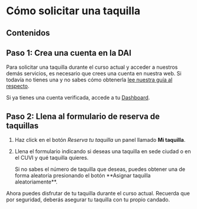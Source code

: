 
# Cómo solicitar una taquilla

## Contenidos

## Paso 1: Crea una cuenta en la DAI

Para solicitar una taquilla durante el curso actual y acceder a nuestros demás
servicios, es necesario que crees una cuenta en nuestra web. Si todavía no
tienes una y no sabes cómo obtenerla
[lee nuestra guía al respecto](https://dai.uvigo.gal/guias/dashboard/como-crear-una-cuenta-en-la-dai).

Si ya tienes una cuenta verificada, accede a tu [Dashboard](https://dai.uvigo.gal/dashboard).

## Paso 2: Llena al formulario de reserva de taquillas

1.  Haz click en el botón *Reserva tu taquilla* un panel llamado **Mi taquilla**.
2.  Llena el formulario indicando si deseas una taquilla en sede ciudad o en el
    CUVI y qué taquilla quieres.

    <Callout variant="info">
        <CalloutDescription>
            Si no sabes el número de taquilla que deseas, puedes obtener una de
            forma aleatoria presionando el botón **Asignar taquilla aleatoriamente**.
        </CalloutDescription>
    </Callout>

<Callout variant="success">
    <CalloutDescription>
        Ahora puedes disfrutar de tu taquilla durante el curso actual. Recuerda
        que por seguridad, deberás asegurar tu taquilla con tu propio candado.
    </CalloutDescription>
</Callout>


